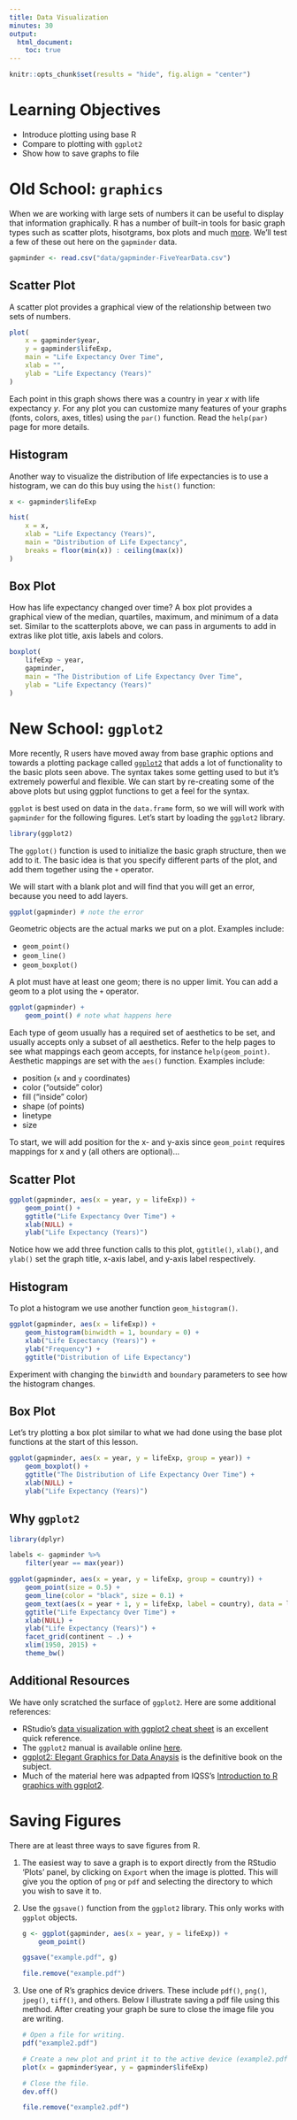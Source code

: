 ```yaml
---
title: Data Visualization
minutes: 30
output:
  html_document:
    toc: true
---
```


```r
knitr::opts_chunk$set(results = "hide", fig.align = "center")
```


# Learning Objectives

* Introduce plotting using base R
* Compare to plotting with `ggplot2`
* Show how to save graphs to file


# Old School: `graphics`

When we are working with large sets of numbers it can be useful to display that information graphically. R has a number of built-in tools for basic graph types such as scatter plots, hisotgrams, box plots and much [more](http://www.statmethods.net/graphs/). We'll test a few of these out here on the `gapminder` data.

```r
gapminder <- read.csv("data/gapminder-FiveYearData.csv")
```

## Scatter Plot

A scatter plot provides a graphical view of the relationship between two sets of numbers.

```r
plot(
    x = gapminder$year,
    y = gapminder$lifeExp,
    main = "Life Expectancy Over Time",
    xlab = "",
    ylab = "Life Expectancy (Years)"
)
```

Each point in this graph shows there was a country in year $x$ with life expectancy $y$. For any plot you can customize many features of your graphs (fonts, colors, axes, titles) using the `par()` function. Read the `help(par)` page for more details.

## Histogram

Another way to visualize the distribution of life expectancies is to use a histogram, we can do this buy using the `hist()` function:

```r
x <- gapminder$lifeExp

hist(
    x = x,
    xlab = "Life Expectancy (Years)",
    main = "Distribution of Life Expectancy",
    breaks = floor(min(x)) : ceiling(max(x))
)
```

## Box Plot

How has life expectancy changed over time? A box plot provides a graphical view of the median, quartiles, maximum, and minimum of a data set. Similar to the scatterplots above, we can pass in arguments to add in extras like plot title, axis labels and colors.

```r
boxplot(
    lifeExp ~ year,
    gapminder,
    main = "The Distribution of Life Expectancy Over Time",
    ylab = "Life Expectancy (Years)"
)
```


# New School: `ggplot2`

More recently, R users have moved away from base graphic options and towards a plotting package called [`ggplot2`](http://docs.ggplot2.org/) that adds a lot of functionality to the basic plots seen above. The syntax takes some getting used to but it's extremely powerful and flexible. We can start by re-creating some of the above plots but using ggplot functions to get a feel for the syntax.

`ggplot` is best used on data in the `data.frame` form, so we will will work with `gapminder` for the following figures. Let's start by loading the `ggplot2` library.

```r
library(ggplot2)
```

The `ggplot()` function is used to initialize the basic graph structure, then we add to it. The basic idea is that you specify different parts of the plot, and add them together using the `+` operator.

We will start with a blank plot and will find that you will get an error, because you need to add layers.

```r
ggplot(gapminder) # note the error 
```

Geometric objects are the actual marks we put on a plot. Examples include:

*   `geom_point()`
*   `geom_line()`
*   `geom_boxplot()`

A plot must have at least one geom; there is no upper limit. You can add a geom to a plot using the `+` operator.

```r
ggplot(gapminder) +
    geom_point() # note what happens here
```

Each type of geom usually has a required set of aesthetics to be set, and usually accepts only a subset of all aesthetics. Refer to the help pages to see what mappings each geom accepts, for instance `help(geom_point)`. Aesthetic mappings are set with the `aes()` function. Examples include:

*   position (`x` and `y` coordinates)
*   color ("outside" color)
*   fill ("inside" color)
*   shape (of points)
*   linetype
*   size

To start, we will add position for the x- and y-axis since `geom_point` requires mappings for x and y (all others are optional)...

## Scatter Plot

```r
ggplot(gapminder, aes(x = year, y = lifeExp)) +
    geom_point() +
    ggtitle("Life Expectancy Over Time") +
    xlab(NULL) +
    ylab("Life Expectancy (Years)")
```

Notice how we add three function calls to this plot, `ggtitle()`, `xlab()`, and `ylab()` set the graph title, x-axis label, and y-axis label respectively.

## Histogram

To plot a histogram we use another function `geom_histogram()`.

```r
ggplot(gapminder, aes(x = lifeExp)) +
    geom_histogram(binwidth = 1, boundary = 0) +
    xlab("Life Expectancy (Years)") +
    ylab("Frequency") +
    ggtitle("Distribution of Life Expectancy")
```

Experiment with changing the `binwidth` and `boundary` parameters to see how the histogram changes.

## Box Plot

Let's try plotting a box plot similar to what we had done using the base plot functions at the start of this lesson.

```r
ggplot(gapminder, aes(x = year, y = lifeExp, group = year)) +
    geom_boxplot() +
    ggtitle("The Distribution of Life Expectancy Over Time") +
    xlab(NULL) +
    ylab("Life Expectancy (Years)")
```

## Why `ggplot2`

```r
library(dplyr)

labels <- gapminder %>%
    filter(year == max(year))

ggplot(gapminder, aes(x = year, y = lifeExp, group = country)) +
    geom_point(size = 0.5) +
    geom_line(color = "black", size = 0.1) +
    geom_text(aes(x = year + 1, y = lifeExp, label = country), data = labels, hjust = "left", size = 1.5) +
    ggtitle("Life Expectancy Over Time") +
    xlab(NULL) +
    ylab("Life Expectancy (Years)") +
    facet_grid(continent ~ .) +
    xlim(1950, 2015) +
    theme_bw()
```

## Additional Resources

We have only scratched the surface of `ggplot2`. Here are some additional references:

*   RStudio's [data visualization with ggplot2 cheat sheet](https://www.rstudio.com/wp-content/uploads/2015/12/ggplot2-cheatsheet-2.0.pdf) is an excellent quick reference.
*   The `ggplot2` manual is available online [here](http://docs.ggplot2.org/).
*   [ggplot2: Elegant Graphics for Data Anaysis](https://www.amazon.com/ggplot2-Elegant-Graphics-Data-Analysis/dp/331924275X/) is the definitive book on the subject.
*   Much of the material here was adpapted from IQSS's [Introduction to R graphics with ggplot2](http://tutorials.iq.harvard.edu/R/Rgraphics/Rgraphics.html).


# Saving Figures

There are at least three ways to save figures from R.

1.  The easiest way to save a graph is to export directly from the RStudio 'Plots' panel, by clicking on `Export` when the image is plotted. This will give you the option of `png` or `pdf` and selecting the directory to which you wish to save it to.

2.  Use the `ggsave()` function from the `ggplot2` library. This only works with `ggplot` objects.

    ```r
    g <- ggplot(gapminder, aes(x = year, y = lifeExp)) +
        geom_point()
    
    ggsave("example.pdf", g)
    ```
    
    ```r
    file.remove("example.pdf")
    ```

3.  Use one of R's graphics device drivers. These include `pdf()`, `png()`, `jpeg()`, `tiff()`, and others. Below I illustrate saving a pdf file using this method. After creating your graph be sure to close the image file you are writing.

    ```r
    # Open a file for writing.
    pdf("example2.pdf")
    
    # Create a new plot and print it to the active device (example2.pdf).
    plot(x = gapminder$year, y = gapminder$lifeExp)
    
    # Close the file.
    dev.off()
    ```
    
    ```r
    file.remove("example2.pdf")
    ```
